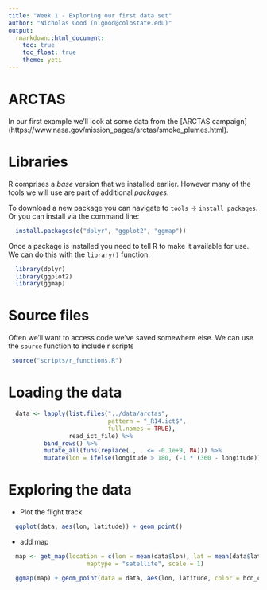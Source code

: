 ```yaml
---
title: "Week 1 - Exploring our first data set"
author: "Nicholas Good (n.good@colostate.edu)"
output:
  rmarkdown::html_document:
    toc: true
    toc_float: true
    theme: yeti
---
```


# ARCTAS

In our first example we'll look at some data from the [ARCTAS campaign] (https://www.nasa.gov/mission_pages/arctas/smoke_plumes.html).

# Libraries

R comprises a *base* version that we installed earlier. However many of the tools we will use are part of additional *packages*.

To download a new package you can navigate to `tools` -> `install packages`. Or you can install via the command line:

```r
  install.packages(c("dplyr", "ggplot2", "ggmap"))
```

Once a package is installed you need to tell R to make it available for use. We can do this with the `library()` function:

```r
  library(dplyr)
  library(ggplot2)
  library(ggmap)
```

# Source files

Often we'll want to access code we've saved somewhere else. We can use the `source` function to include r scripts

```r
 source("scripts/r_functions.R")
```

# Loading the data

```r
  data <- lapply(list.files("../data/arctas",
                            pattern = "_R14.ict$",
                            full.names = TRUE),
                 read_ict_file) %>%
          bind_rows() %>%
          mutate_all(funs(replace(., . <= -0.1e+9, NA))) %>%
          mutate(lon = ifelse(longitude > 180, (-1 * (360 - longitude)), longitude))
```

# Exploring the data

* Plot the flight track

```r
  ggplot(data, aes(lon, latitude)) + geom_point()
```

* add map

```r
 

  map <- get_map(location = c(lon = mean(data$lon), lat = mean(data$latitude)), zoom = 3,
                      maptype = "satellite", scale = 1)

  ggmap(map) + geom_point(data = data, aes(lon, latitude, color = hcn_cit))

```

